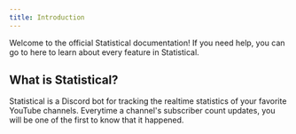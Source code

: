 ```yaml
---
title: Introduction
---
```


Welcome to the official Statistical documentation! If you need help, you can go to here to learn about every feature in Statistical.

## What is Statistical?

Statistical is a Discord bot for tracking the realtime statistics of your favorite YouTube channels. Everytime a channel's subscriber count updates, you will be one of the first to know that it happened.
